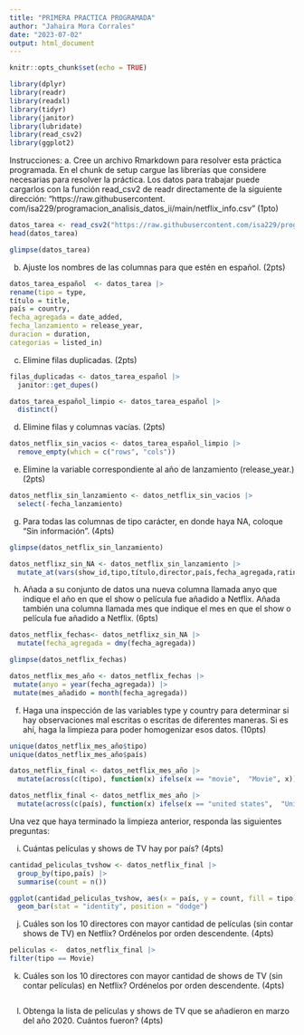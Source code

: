 ```yaml
---
title: "PRIMERA PRACTICA PROGRAMADA"
author: "Jahaira Mora Corrales"
date: "2023-07-02"
output: html_document
---
```


```r
knitr::opts_chunk$set(echo = TRUE)

library(dplyr)
library(readr)
library(readxl)
library(tidyr)
library(janitor)
library(lubridate) 
library(read_csv2)
library(ggplot2)
```

Instrucciones:
a. Cree un archivo Rmarkdown para resolver esta práctica programada. En el chunk de setup cargue las
librerías que considere necesarias para resolver la práctica. Los datos para trabajar puede cargarlos con
la función read_csv2 de readr directamente de la siguiente dirección: “https://raw.githubusercontent.
com/isa229/programacion_analisis_datos_ii/main/netflix_info.csv” (1pto)

```r

datos_tarea <- read_csv2("https://raw.githubusercontent.com/isa229/programacion_analisis_datos_ii/main/netflix_info.csv")
head(datos_tarea)

glimpse(datos_tarea)

```

b. Ajuste los nombres de las columnas para que estén en español. (2pts)

```r
datos_tarea_español  <- datos_tarea |> 
rename(tipo = type, 
título = title,
país = country,
fecha_agregada = date_added,
fecha_lanzamiento = release_year,
duracion = duration,
categorias = listed_in)

```

c. Elimine filas duplicadas. (2pts)
```r
filas_duplicadas <- datos_tarea_español |> 
  janitor::get_dupes()

datos_tarea_español_limpio <- datos_tarea_español |> 
  distinct()

```


d. Elimine filas y columnas vacías. (2pts)

```r
datos_netflix_sin_vacios <- datos_tarea_español_limpio |> 
  remove_empty(which = c("rows", "cols"))

```

e. Elimine la variable correspondiente al año de lanzamiento (release_year.) (2pts)

```r
datos_netflix_sin_lanzamiento <- datos_netflix_sin_vacios |> 
  select(-fecha_lanzamiento)

```


g. Para todas las columnas de tipo carácter, en donde haya NA, coloque “Sin información”. (4pts)

```r
glimpse(datos_netflix_sin_lanzamiento)

datos_netflixz_sin_NA <- datos_netflix_sin_lanzamiento |> 
  mutate_at(vars(show_id,tipo,título,director,país,fecha_agregada,rating,duracion,categorias), ~ifelse(is.na(.), "Sin información", .)) 

```

h. Añada a su conjunto de datos una nueva columna llamada anyo que indique el año en que el show o
película fue añadido a Netflix. Añada también una columna llamada mes que indique el mes en que el
show o película fue añadido a Netflix. (6pts)

```r
datos_netflix_fechas<- datos_netflixz_sin_NA |> 
  mutate(fecha_agregada = dmy(fecha_agregada))

glimpse(datos_netflix_fechas)
```

```r
datos_netflix_mes_año <- datos_netflix_fechas |> 
 mutate(anyo = year(fecha_agregada)) |> 
 mutate(mes_añadido = month(fecha_agregada))
```

f. Haga una inspección de las variables type y country para determinar si hay observaciones mal escritas o
escritas de diferentes maneras. Si es ahí, haga la limpieza para poder homogenizar esos datos. (10pts)
```r

unique(datos_netflix_mes_año$tipo)
unique(datos_netflix_mes_año$país)

datos_netflix_final <- datos_netflix_mes_año |>
  mutate(across(c(tipo), function(x) ifelse(x == "movie",  "Movie", x))) |>  mutate(across(c(tipo), function(x) ifelse(x ==  "Movi", "Movie", x))) |>  mutate(across(c(tipo), function(x) ifelse(x == "tv show", "TV Show", x)))

datos_netflix_final <- datos_netflix_mes_año |>
  mutate(across(c(país), function(x) ifelse(x == "united states",  "United States", x))) |>   mutate(across(c(país), function(x) ifelse(x == "United State",  "United States", x))) |>    mutate(across(c(país), function(x) ifelse(x == "india",  "India", x))) |>    mutate(across(c(país), function(x) ifelse(x == "pakistan",  "Pakistan", x))) |>   mutate(across(c(país), function(x) ifelse(x == "canada",  "Canada", x)))

```

Una vez que haya terminado la limpieza anterior, responda las siguientes preguntas:

i. Cuántas películas y shows de TV hay por país? (4pts)
```r
cantidad_peliculas_tvshow <- datos_netflix_final |> 
  group_by(tipo,país) |> 
  summarise(count = n())

```

```r
ggplot(cantidad_peliculas_tvshow, aes(x = país, y = count, fill = tipo)) +
  geom_bar(stat = "identity", position = "dodge")

```

j. Cuáles son los 10 directores con mayor cantidad de películas (sin contar shows de TV) en Netflix?
Ordénelos por orden descendente. (4pts)

```r
peliculas <-  datos_netflix_final |> 
filter(tipo == Movie)

```


k. Cuáles son los 10 directores con mayor cantidad de shows de TV (sin contar películas) en Netflix?
Ordénelos por orden descendente. (4pts)

```r

```


l. Obtenga la lista de películas y shows de TV que se añadieron en marzo del año 2020. Cuántos fueron?
(4pts)

```r

```


